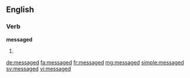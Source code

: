 ==English==

===Verb===
'''messaged'''

# {{en-past of|message}}

[[de:messaged]]
[[fa:messaged]]
[[fr:messaged]]
[[mg:messaged]]
[[simple:messaged]]
[[sv:messaged]]
[[vi:messaged]]